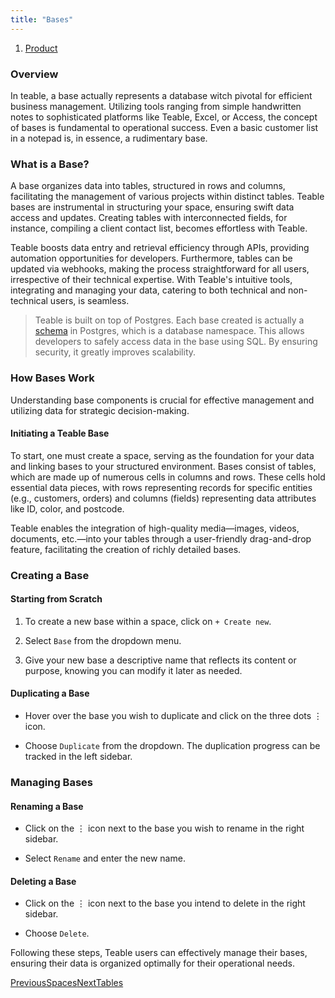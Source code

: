 ```yaml
---
title: "Bases"
---
```


1. [Product](/product)

### Overview

In teable, a base actually represents a database witch pivotal for efficient business management. Utilizing tools ranging from simple handwritten notes to sophisticated platforms like Teable, Excel, or Access, the concept of bases is fundamental to operational success. Even a basic customer list in a notepad is, in essence, a rudimentary base.

### What is a Base?

A base organizes data into tables, structured in rows and columns, facilitating the management of various projects within distinct tables. Teable bases are instrumental in structuring your space, ensuring swift data access and updates. Creating tables with interconnected fields, for instance, compiling a client contact list, becomes effortless with Teable.

Teable boosts data entry and retrieval efficiency through APIs, providing automation opportunities for developers. Furthermore, tables can be updated via webhooks, making the process straightforward for all users, irrespective of their technical expertise. With Teable's intuitive tools, integrating and managing your data, catering to both technical and non-technical users, is seamless.

> Teable is built on top of Postgres. Each base created is actually a [schema](https://stackoverflow.com/questions/19580175/what-is-a-schema-in-postgresql) in Postgres, which is a database namespace. This allows developers to safely access data in the base using SQL. By ensuring security, it greatly improves scalability.

### How Bases Work

Understanding base components is crucial for effective management and utilizing data for strategic decision-making.

#### Initiating a Teable Base

To start, one must create a space, serving as the foundation for your data and linking bases to your structured environment. Bases consist of tables, which are made up of numerous cells in columns and rows. These cells hold essential data pieces, with rows representing records for specific entities (e.g., customers, orders) and columns (fields) representing data attributes like ID, color, and postcode.

Teable enables the integration of high-quality media—images, videos, documents, etc.—into your tables through a user-friendly drag-and-drop feature, facilitating the creation of richly detailed bases.

### Creating a Base

#### Starting from Scratch

1. To create a new base within a space, click on `+ Create new`.

2. Select `Base` from the dropdown menu.

3. Give your new base a descriptive name that reflects its content or purpose, knowing you can modify it later as needed.

#### Duplicating a Base

* Hover over the base you wish to duplicate and click on the three dots ⋮ icon.

* Choose `Duplicate` from the dropdown. The duplication progress can be tracked in the left sidebar.

### Managing Bases

#### Renaming a Base

* Click on the ⋮ icon next to the base you wish to rename in the right sidebar.

* Select `Rename` and enter the new name.

#### Deleting a Base

* Click on the ⋮ icon next to the base you intend to delete in the right sidebar.

* Choose `Delete`.

Following these steps, Teable users can effectively manage their bases, ensuring their data is organized optimally for their operational needs.

[PreviousSpaces](/product/spaces)[NextTables](/product/tables)
